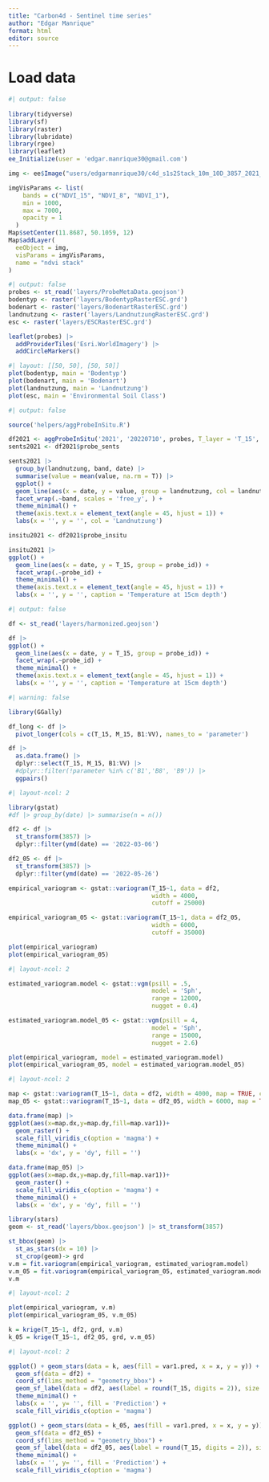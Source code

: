 ```yaml
---
title: "Carbon4d - Sentinel time series"
author: "Edgar Manrique"
format: html
editor: source
---
```


# Load data

```r
#| output: false
  
library(tidyverse)
library(sf)
library(raster)
library(lubridate)
library(rgee)
library(leaflet)
ee_Initialize(user = 'edgar.manrique30@gmail.com')
```

```r
img <- ee$Image("users/edgarmanrique30/c4d_s1s2Stack_10m_10D_3857_2021_20220710")

imgVisParams <- list(
    bands = c("NDVI_15", "NDVI_8", "NDVI_1"),
    min = 1000,
    max = 7000,
    opacity = 1
  )
Map$setCenter(11.8687, 50.1059, 12)
Map$addLayer(
  eeObject = img,
  visParams = imgVisParams,
  name = "ndvi stack"
)
```

```r
#| output: false
probes <- st_read('layers/ProbeMetaData.geojson')
bodentyp <- raster('layers/BodentypRasterESC.grd')
bodenart <- raster('layers/BodenartRasterESC.grd')
landnutzung <- raster('layers/LandnutzungRasterESC.grd')
esc <- raster('layers/ESCRasterESC.grd')
```

```r
leaflet(probes) |> 
  addProviderTiles('Esri.WorldImagery') |> 
  addCircleMarkers() 
```

```r
#| layout: [[50, 50], [50, 50]]
plot(bodentyp, main = 'Bodentyp')
plot(bodenart, main = 'Bodenart')
plot(landnutzung, main = 'Landnutzung')
plot(esc, main = 'Environmental Soil Class')
```

```r
#| output: false

source('helpers/aggProbeInSitu.R')

df2021 <- aggProbeInSitu('2021', '20220710', probes, T_layer = 'T_15', M_layer = 'M_15')
sents2021 <- df2021$probe_sents
```

```r
sents2021 |> 
  group_by(landnutzung, band, date) |> 
  summarise(value = mean(value, na.rm = T)) |> 
  ggplot() +
  geom_line(aes(x = date, y = value, group = landnutzung, col = landnutzung)) +
  facet_wrap(.~band, scales = 'free_y', ) +
  theme_minimal() + 
  theme(axis.text.x = element_text(angle = 45, hjust = 1)) +
  labs(x = '', y = '', col = 'Landnutzung')
```


```r
insitu2021 <- df2021$probe_insitu

insitu2021 |> 
ggplot() +
  geom_line(aes(x = date, y = T_15, group = probe_id)) + 
  facet_wrap(.~probe_id) +
  theme_minimal() + 
  theme(axis.text.x = element_text(angle = 45, hjust = 1)) +
  labs(x = '', y = '', caption = 'Temperature at 15cm depth')
```

```r
#| output: false

df <- st_read('layers/harmonized.geojson')
```

```r
df |> 
ggplot() +
  geom_line(aes(x = date, y = T_15, group = probe_id)) + 
  facet_wrap(.~probe_id) +
  theme_minimal() + 
  theme(axis.text.x = element_text(angle = 45, hjust = 1)) +
  labs(x = '', y = '', caption = 'Temperature at 15cm depth')
```


```r
#| warning: false

library(GGally)

df_long <- df |> 
  pivot_longer(cols = c(T_15, M_15, B1:VV), names_to = 'parameter')

df |> 
  as.data.frame() |> 
  dplyr::select(T_15, M_15, B1:VV) |> 
  #dplyr::filter(!parameter %in% c('B1','B8', 'B9')) |> 
  ggpairs()
```

```r
#| layout-ncol: 2

library(gstat)
#df |> group_by(date) |> summarise(n = n())

df2 <- df |> 
  st_transform(3857) |> 
  dplyr::filter(ymd(date) == '2022-03-06')

df2_05 <- df |> 
  st_transform(3857) |> 
  dplyr::filter(ymd(date) == '2022-05-26')

empirical_variogram <- gstat::variogram(T_15~1, data = df2, 
                                        width = 4000,
                                        cutoff = 25000)

empirical_variogram_05 <- gstat::variogram(T_15~1, data = df2_05, 
                                        width = 6000,
                                        cutoff = 35000)

plot(empirical_variogram)
plot(empirical_variogram_05)


```

```r
#| layout-ncol: 2

estimated_variogram.model <- gstat::vgm(psill = .5, 
                                        model = 'Sph', 
                                        range = 12000, 
                                        nugget = 0.4)

estimated_variogram.model_05 <- gstat::vgm(psill = 4, 
                                        model = 'Sph', 
                                        range = 15000, 
                                        nugget = 2.6)

plot(empirical_variogram, model = estimated_variogram.model)
plot(empirical_variogram_05, model = estimated_variogram.model_05)
```


```r
#| layout-ncol: 2

map <- gstat::variogram(T_15~1, data = df2, width = 4000, map = TRUE, cutoff = 25000)
map_05 <- gstat::variogram(T_15~1, data = df2_05, width = 6000, map = TRUE, cutoff = 35000)

data.frame(map) |> 
ggplot(aes(x=map.dx,y=map.dy,fill=map.var1))+
  geom_raster() + 
  scale_fill_viridis_c(option = 'magma') +
  theme_minimal() +
  labs(x = 'dx', y = 'dy', fill = '')

data.frame(map_05) |> 
ggplot(aes(x=map.dx,y=map.dy,fill=map.var1))+
  geom_raster() + 
  scale_fill_viridis_c(option = 'magma') +
  theme_minimal() +
  labs(x = 'dx', y = 'dy', fill = '')

```

```r
library(stars)
geom <- st_read('layers/bbox.geojson') |> st_transform(3857)

st_bbox(geom) |> 
  st_as_stars(dx = 10) |> 
  st_crop(geom)-> grd
v.m = fit.variogram(empirical_variogram, estimated_variogram.model)
v.m_05 = fit.variogram(empirical_variogram_05, estimated_variogram.model_05)
v.m
```

```r
#| layout-ncol: 2

plot(empirical_variogram, v.m)
plot(empirical_variogram_05, v.m_05)
```

```r
k = krige(T_15~1, df2, grd, v.m)
k_05 = krige(T_15~1, df2_05, grd, v.m_05)
```

```r
#| layout-ncol: 2

ggplot() + geom_stars(data = k, aes(fill = var1.pred, x = x, y = y)) + 
  geom_sf(data = df2) +
  coord_sf(lims_method = "geometry_bbox") + 
  geom_sf_label(data = df2, aes(label = round(T_15, digits = 2)), size = 2) +
  theme_minimal() + 
  labs(x = '', y= '', fill = 'Prediction') +
  scale_fill_viridis_c(option = 'magma')

ggplot() + geom_stars(data = k_05, aes(fill = var1.pred, x = x, y = y)) + 
  geom_sf(data = df2_05) +
  coord_sf(lims_method = "geometry_bbox") + 
  geom_sf_label(data = df2_05, aes(label = round(T_15, digits = 2)), size = 2) +
  theme_minimal() + 
  labs(x = '', y= '', fill = 'Prediction') +
  scale_fill_viridis_c(option = 'magma')
```

